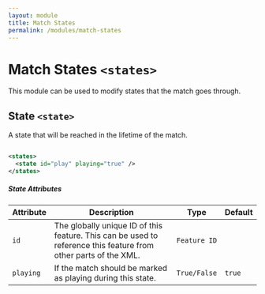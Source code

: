 ```yaml
---
layout: module
title: Match States
permalink: /modules/match-states
---
```


# Match States `<states>`

This module can be used to modify states that the match goes through.

## State `<state>`

A state that will be reached in the lifetime of the match.

```xml

<states>
  <state id="play" playing="true" />
</states>

```

##### State Attributes

| Attribute | Description | Type | Default |
| --- | --- | --- | --- |
| `id` | The globally unique ID of this feature. This can be used to reference this feature from other parts of the XML. | `Feature ID` | |
| `playing` | If the match should be marked as playing during this state. | `True/False` | `true` |

